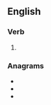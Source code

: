 ==English==

===Verb===
{{head|en|present participle}}

# {{present participle of|recuse|lang=en|nocat=1}}

===Anagrams===
* {{l|en|rescuing}}
* {{l|en|scungier}}
* {{l|en|securing}}